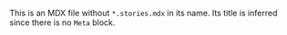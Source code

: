 This is an MDX file without `*.stories.mdx` in its name. Its title is inferred since there is no `Meta` block.

